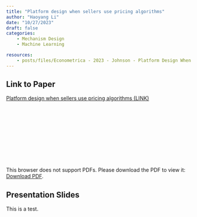 ```yaml
---
title: "Platform design when sellers use pricing algorithms"
author: "Haoyang Li"
date: "10/27/2023"
draft: false
categories: 
    - Mechanism Design
    - Machine Learning

resources: 
    - posts/files/Econometrica - 2023 - Johnson - Platform Design When Sellers Use Pricing Algorithms.pdf
---
```


## Link to Paper

[Platform design when sellers use pricing algorithms (LINK)](https://github.com/HW-Econ/HW-Econ.github.io/blob/6e4fb3db71d36ed15d8d5797b3487db9a8c76809/posts/files/Econometrica%20-%202023%20-%20Johnson%20-%20Platform%20Design%20When%20Sellers%20Use%20Pricing%20Algorithms.pdf)


<object data="https://github.com/HW-Econ/HW-Econ.github.io/raw/6e4fb3db71d36ed15d8d5797b3487db9a8c76809/posts/files/Econometrica%20-%202023%20-%20Johnson%20-%20Platform%20Design%20When%20Sellers%20Use%20Pricing%20Algorithms.pdf" type="application/pdf" width="700px" height="700px">
<embed src="https://github.com/HW-Econ/HW-Econ.github.io/raw/6e4fb3db71d36ed15d8d5797b3487db9a8c76809/posts/files/Econometrica%20-%202023%20-%20Johnson%20-%20Platform%20Design%20When%20Sellers%20Use%20Pricing%20Algorithms.pdf">
    <p>This browser does not support PDFs. Please download the PDF to view it: <a href="https://github.com/HW-Econ/HW-Econ.github.io/raw/6e4fb3db71d36ed15d8d5797b3487db9a8c76809/posts/files/Econometrica%20-%202023%20-%20Johnson%20-%20Platform%20Design%20When%20Sellers%20Use%20Pricing%20Algorithms.pdf">Download PDF</a>.</p>
</embed>
</object>

## Presentation Slides

This is a test.


